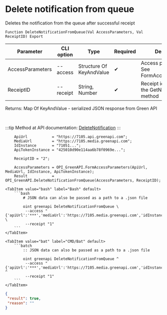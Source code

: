 ﻿---
sidebar_position: 2
description: Delete notification from queue and other functions to work with Green API in the Open Integration Package, a free open-source integration library for 1C:Enterprise 8, OneScript and CLI
keywords: [1C, 1С, 1С:Enterprise, 1С:Enterprise 8.3, API, Integration, Services, Exchange, OneScript, CLI, Green API]
---


# Delete notification from queue
 Deletes the notification from the queue after successful receipt



`Function DeleteNotificationFromQueue(Val AccessParameters, Val ReceiptID) Export`

  | Parameter | CLI option | Type | Required | Description |
  |-|-|-|-|-|
  | AccessParameters | --access | Structure Of KeyAndValue | &#x2714; | Access parameters. See FormAccessParameters |
  | ReceiptID | --receipt | String, Number | &#x2714; | Receipt identifier from the GetNotification method |

  
  Returns:  Map Of KeyAndValue - serialized JSON response from Green API

<br/>

:::tip
Method at API documentation: [DeleteNotification](https://green-api.com/docs/api/receiving/technology-http-api/DeleteNotification/)
:::
<br/>


```bsl title="1C:Enterprise/OneScript code example"
    ApiUrl           = "https://7105.api.greenapi.com";
    MediaUrl         = "https://7105.media.greenapi.com";
    IdInstance       = "71051...";
    ApiTokenInstance = "425010d90e114aa6b78f0969e...";

    ReceiptID = "2";

    AccessParameters = OPI_GreenAPI.FormAccessParameters(ApiUrl, MediaUrl, IdInstance, ApiTokenInstance);
    Result           = OPI_GreenAPI.DeleteNotificationFromQueue(AccessParameters, ReceiptID);
```
 

 <Tabs>
  
    <TabItem value="bash" label="Bash" default>
        ```bash
            # JSON data can also be passed as a path to a .json file
            
            oint greenapi DeleteNotificationFromQueue \
             --access "{'apiUrl':'***','mediaUrl':'https://7105.media.greenapi.com','idInstance':'7105187566','apiTokenInstance':'***'}" \
             --receipt "1"
        ```
    </TabItem>
  
    <TabItem value="bat" label="CMD/Bat" default>
        ```batch
            :: JSON data can also be passed as a path to a .json file
            
            oint greenapi DeleteNotificationFromQueue ^
             --access "{'apiUrl':'***','mediaUrl':'https://7105.media.greenapi.com','idInstance':'7105187566','apiTokenInstance':'***'}" ^
             --receipt "1"
        ```
    </TabItem>
</Tabs>


```json title="Result"
{
 "result": true,
 "reason": ""
}
```
